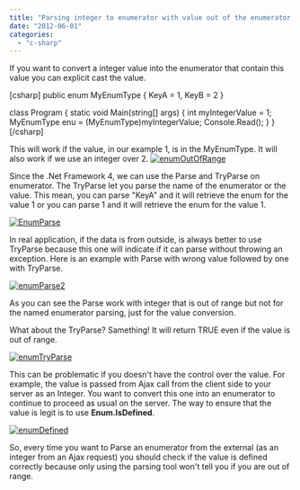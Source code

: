 ```yaml
---
title: "Parsing integer to enumerator with value out of the enumerator range"
date: "2012-06-01"
categories: 
  - "c-sharp"
---
```


If you want to convert a integer value into the enumerator that contain this value you can explicit cast the value.

\[csharp\] public enum MyEnumType { KeyA = 1, KeyB = 2 }

class Program { static void Main(string\[\] args) { int myIntegerValue = 1; MyEnumType enu = (MyEnumType)myIntegerValue; Console.Read(); } } \[/csharp\]

This will work if the value, in our example 1, is in the MyEnumType. It will also work if we use an integer over 2. [![](http://patrickdesjardins.com/blog/wp-content/uploads/2012/05/enumOutOfRange-400x212.png "enumOutOfRange")](http://patrickdesjardins.com/blog/parsing-integer-to-enumerator-with-value-out-of-the-enumerator-range/enumoutofrange)

Since the .Net Framework 4, we can use the Parse and TryParse on enumerator. The TryParse let you parse the name of the enumerator or the value. This mean, you can parse "KeyA" and it will retrieve the enum for the value 1 or you can parse 1 and it will retrieve the enum for the value 1.

[![](http://patrickdesjardins.com/blog/wp-content/uploads/2012/05/EnumParse-400x134.png "EnumParse")](http://patrickdesjardins.com/blog/parsing-integer-to-enumerator-with-value-out-of-the-enumerator-range/enumparse)

In real application, if the data is from outside, is always better to use TryParse because this one will indicate if it can parse without throwing an exception. Here is an example with Parse with wrong value followed by one with TryParse.

[![](http://patrickdesjardins.com/blog/wp-content/uploads/2012/05/enumParse2-400x153.png "enumParse2")](http://patrickdesjardins.com/blog/parsing-integer-to-enumerator-with-value-out-of-the-enumerator-range/enumparse2)

As you can see the Parse work with integer that is out of range but not for the named enumerator parsing, just for the value conversion.

What about the TryParse? Samething! It will return TRUE even if the value is out of range.

[![](http://patrickdesjardins.com/blog/wp-content/uploads/2012/05/enumTryParse-400x185.png "enumTryParse")](http://patrickdesjardins.com/blog/parsing-integer-to-enumerator-with-value-out-of-the-enumerator-range/enumtryparse)

This can be problematic if you doesn't have the control over the value. For example, the value is passed from Ajax call from the client side to your server as an Integer. You want to convert this one into an enumerator to continue to proceed as usual on the server. The way to ensure that the value is legit is to use **Enum.IsDefined**.

[![](http://patrickdesjardins.com/blog/wp-content/uploads/2012/05/enumDefined-400x237.png "enumDefined")](http://patrickdesjardins.com/blog/parsing-integer-to-enumerator-with-value-out-of-the-enumerator-range/enumdefined)

So, every time you want to Parse an enumerator from the external (as an integer from an Ajax request) you should check if the value is defined correctly because only using the parsing tool won't tell you if you are out of range.
